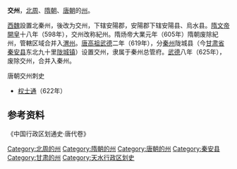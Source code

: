 '''交州'''，[[北周|北周]]、[[隋朝|隋朝]]、[[唐朝|唐朝]]的[[州|州]]。

[[西魏|西魏]]設置北秦州，後改为交州，下辖安陽郡，安陽郡下辖安陽县、烏水县。[[隋文帝|隋文帝]][[開皇|開皇]]十八年（598年），交州改称紀州。隋炀帝大業元年（605年）隋朝废除紀州，管轄区域合并入[[渭州_(北魏)|渭州]]。[[唐高祖|唐高祖]][[武德|武德]]二年（619年），分[[秦州|秦州]]陇城县（今[[甘肃省|甘肃省]][[秦安县|秦安县]]东北九十里[[陇城镇_(秦安县)|陇城镇]]）设置交州，隶属于秦州总管府。[[武德|武德]]八年（625年），废除交州，合并入秦州。
;唐朝交州刺史
*[[权士通|权士通]]（622年）
==参考资料==
《中国行政区划通史·唐代卷》
{{DEFAULTSORT:J}}
[[Category:北周的州|Category:北周的州]]
[[Category:隋朝的州|Category:隋朝的州]]
[[Category:唐朝的州|Category:唐朝的州]]
[[Category:秦安县|Category:秦安县]]
[[Category:甘肃的州|Category:甘肃的州]]
[[Category:天水行政区划史|Category:天水行政区划史]]